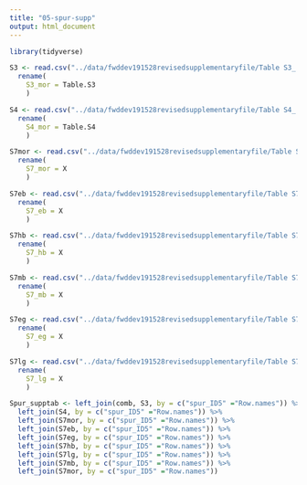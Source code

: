 ```yaml
---
title: "05-spur-supp"
output: html_document
---
```



```r
library(tidyverse)
```



```r
S3 <- read.csv("../data/fwddev191528revisedsupplementaryfile/Table S3_ Morula_Cluster16.txt", header = TRUE, sep="\t")  %>% 
  rename(
    S3_mor = Table.S3
    )
```

```r
S4 <- read.csv("../data/fwddev191528revisedsupplementaryfile/Table S4_ Morula_Cluster20.txt", header = TRUE, sep="\t") %>% 
  rename(
    S4_mor = Table.S4
    )
```


```r
S7mor <- read.csv("../data/fwddev191528revisedsupplementaryfile/Table S7_ Cluster 20 Markers_morula.txt", header = TRUE, sep="\t") %>% 
  rename(
    S7_mor = X
    ) 
```


```r
S7eb <- read.csv("../data/fwddev191528revisedsupplementaryfile/Table S7_ Cluster 20 Markers_early_blastula.txt", header = TRUE, sep="\t") %>% 
  rename(
    S7_eb = X
    )  
```

```r
S7hb <- read.csv("../data/fwddev191528revisedsupplementaryfile/Table S7_ Cluster 20 Markers_hatched_blastula.txt", header = TRUE, sep="\t") %>% 
  rename(
    S7_hb = X
    )   
```


```r
S7mb <- read.csv("../data/fwddev191528revisedsupplementaryfile/Table S7_ Cluster 20 Markers_mesenchyme_blastula.txt", header = TRUE, sep="\t") %>% 
  rename(
    S7_mb = X
    )    
```


```r
S7eg <- read.csv("../data/fwddev191528revisedsupplementaryfile/Table S7_ Cluster 20 Markers_early_gastrula.txt", header = TRUE, sep="\t")  %>% 
  rename(
    S7_eg = X
    )    
```

```r
S7lg <- read.csv("../data/fwddev191528revisedsupplementaryfile/Table S7_ Cluster 20 Markers_Late_gastrula.txt", header = TRUE, sep="\t")  %>% 
  rename(
    S7_lg = X
    )    
```



```r
Spur_supptab <- left_join(comb, S3, by = c("spur_ID5" ="Row.names")) %>%
  left_join(S4, by = c("spur_ID5" ="Row.names")) %>%
  left_join(S7mor, by = c("spur_ID5" ="Row.names")) %>%
  left_join(S7eb, by = c("spur_ID5" ="Row.names")) %>%
  left_join(S7eg, by = c("spur_ID5" ="Row.names")) %>%
  left_join(S7hb, by = c("spur_ID5" ="Row.names")) %>%
  left_join(S7lg, by = c("spur_ID5" ="Row.names")) %>%
  left_join(S7mb, by = c("spur_ID5" ="Row.names")) %>%
  left_join(S7mor, by = c("spur_ID5" ="Row.names"))
```
